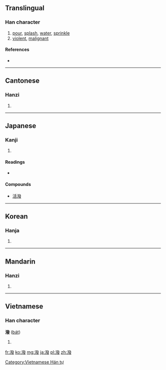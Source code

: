 {{also|泼|溌}}
==Translingual==

===Han character===
{{Han char|rn=85|rad=水|as=12|sn=15|four=3214<sub>7</sub>|canj=水弓人水 (ENOE)}}

# [[pour]], [[splash]], [[water]], [[sprinkle]]
# [[violent]], [[malignant]]

====References====
* {{Han ref|kx=0648.340|dkj=18225|dj=1058.180|hdz=31750.070|uh=6F51|ud=28497|bh=BCE2|bd=48354}}

----

==Cantonese==

===Hanzi===
{{yue-hanzi|jyut=|y=put3|sim=泼}}

# {{defn|Cantonese|sort=水12}}

----

==Japanese==

===Kanji===
{{ja-kanji|grade=|rs=水12}}

# {{defn|Japanese|sort=水12}}

====Readings====
* {{ja-readings|on=[[はつ]] (hatsu)|kun=[[もる]] (moru), [[とびちる]] (tobichiru), [[そそぐ]] (sosogu)}}

====Compounds====
* [[活潑]]

----

==Korean==

===Hanja===
{{ko-hanja|hangeul=발|eumhun=|rv=bal|mr=pal|y=pal}}

# {{defn|Korean|sort=水12}}

----

==Mandarin==

===Hanzi===
{{cmn-hanzi|sim=泼|pin=[[pō]] ([[po1]])|wg=p'o<sup>1</sup>}}

# {{defn|Mandarin|sort=水12}}

----

==Vietnamese==

===Han character===
'''潑''' ([[bát]])

# {{defn|Vietnamese}}

[[Category:Vietnamese Hán tự]]

[[fr:潑]]
[[ko:潑]]
[[mg:潑]]
[[ja:潑]]
[[pl:潑]]
[[zh:潑]]